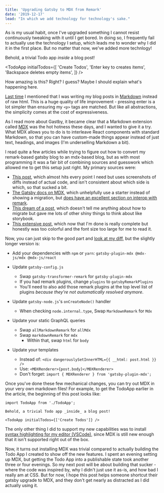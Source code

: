 ```yaml
---
title: 'Upgrading Gatsby to MDX from Remark'
date: '2019-12-17'
lead: "In which we add technology for technology's sake."
---
```



As is my usual habit, once I've upgraded something I cannot resist continuously
tweaking with it until I get bored. In doing so, I frequently fail to actually
use the technology I setup, which leads me to wonder why I did it in the first
place. But no matter that now, we've added more technlogy!

Behold, a trivial Todo app _inside_ a blog post!

<TodoApp
  initialTodos={[
    'Create Todos',
    'Enter key to creates items',
    'Backspace deletes empty items',
  ]}
/>

How amazing is this? Right? I guess? Maybe I should explain what's happening
here.

[Last time] I mentioned that I was writing my blog posts in [Markdown] instead
of raw html. This is a huge quality of life improvement - pressing enter is a
lot simpler than ensuring my `<p>` tags are matched. But like all abstractions,
the simplicity comes at the cost of expressiveness.

[last time]: /weblog/zack/2019/11/blog-of-my-dreams/
[markdown]: https://github.com/adam-p/markdown-here/wiki/Markdown-Cheatsheet

As I read more about Gastby, it became clear that a Markdown extension called
[MDX] was the hot hotness these days, and I wanted to give it a try. What MDX
allows you to do is to interleave React components with standard Markdown, so
that you can have custom-made things appear instead of just text, headings, and
images (I'm underselling Markdown a bit).

[mdx]: https://mdxjs.com/

I read quite a few articles while trying to figure out how to convert my
remark-based gatsby blog to an mdx-based blog, but as with most programming it
was a fair bit of combining sources and guesswork which allowed me to get this
setup just right. My primary sources were:

- [This post], which almost hits every point I need but uses screenshots of
  diffs instead of actual code, and isn't consistent about which side is which,
  so that sucked a bit.
- [The Gatsby docs on MDX], which unhelpfully use a starter instead of showing a
  migration, but [does have an excellent section on interop with remark].
- [This dream of a post], which doesn't tell me anything about how to migrate
  but gave me lots of other shiny things to think about like storybook.
- [This extensive post], which now that I'm done is really complete but honestly
  was too colorful and the font size too large for me to read it.

[this post]: https://blog.scottspence.me/convert-gatsby-default-blog-to-use-mdx
[the gatsby docs on mdx]: https://www.gatsbyjs.org/docs/mdx/getting-started/
[does have an excellent section on interop with remark]: https://www.gatsbyjs.org/docs/mdx/plugins/
[this dream of a post]: https://dev.to/whoisryosuke/redesigning-my-blog-using-gatsby-and-mdx-254c
[this extensive post]: https://alligator.io/gatsbyjs/mdx-in-gatsby/

Now, you can just skip to the good part and [look at my diff], but the slightly
longer version is:

[look at my diff]: https://github.com/zandaleph/bookish-carnival/commit/9a29fce5c97cff88c60c802851548b99fe9664fc

- Add your dependencies with `npm` or `yarn`:
  `gatsby-plugin-mdx @mdx-js/mdx @mdx-js/react`

- Update `gatsby-config.js`

  - Swap `gatsby-transformer-remark` for `gatsby-plugin-mdx`
  - If you had remark plugins, change `plugins` to `gatsbyRemarkPlugins`
  - You'll need to also add those remark plugins at the top level list of
    plugins _because they're not automatically resolved anymore_.

- Update `gatsby-node.js`'s `onCreateNode()` handler
  - When checking `node.internal.type`, Swap `MarkdownRemark` for `Mdx`
- Update your static GraphQL queries
  - Swap `allMarkdownRemark` for `allMdx`
  - Swap `markdownRemark` for `mdx`
    - Within that, swap `html` for `body`
- Update your templates
  - Instead of: `<div dangerouslySetInnerHTML={{ __html: post.html }} />`
  - Use: `<MDXRenderer>{post.body}</MDXRenderer>`
  - Don't forget: `import { MDXRenderer } from 'gatsby-plugin-mdx';`

Once you've done these few mechanical changes, you can try out MDX in your very
own markdown files! For example, to get the TodoApp earlier in the article, the
beginning of this post looks like:

```mdx
import TodoApp from './TodoApp';

Behold, a trivial Todo app _inside_ a blog post!

<TodoApp initialTodos={['Create Todos']} />
```

The only other thing I did to support my new capabilities was to install [syntax
highlighting for my editor (VSCode)], since MDX is still new enough that it
isn't supported right out of the box.

[syntax highlighting for my editor (vscode)]: https://marketplace.visualstudio.com/items?itemName=silvenon.mdx

Now, it turns out installing MDX was trivial compared to actually building the
Todo App I created to show off the new features. I spent an evening setting up
MDX, but getting the Todo App into a publishable state took another three or
four evenings. So my next post will be about building that sucker - where the
code was inspired by, why I didn't just use it as-is, and how bad I really am at
CSS. But for now, I hope this post helps someone shortcut their gatsby upgrade
to MDX, and they don't get nearly as distracted as I did actually using it.
